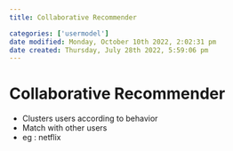 ```yaml
---
title: Collaborative Recommender

categories: ['usermodel']
date modified: Monday, October 10th 2022, 2:02:31 pm
date created: Thursday, July 28th 2022, 5:59:06 pm
---
```


# Collaborative Recommender
- Clusters users according to behavior
- Match with other users
- eg : netflix




